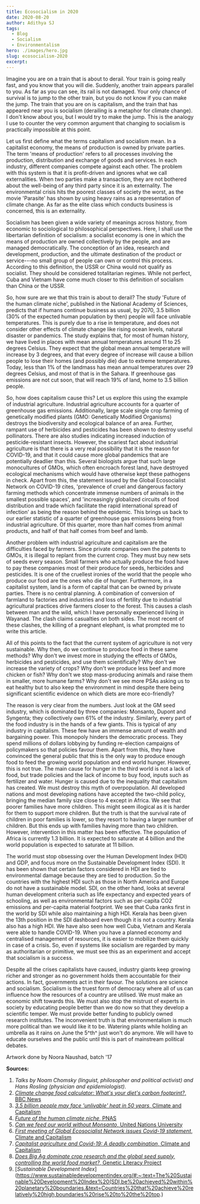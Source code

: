 ```yaml
---
title: Ecosocialism in 2020
date: 2020-08-20
author: Adithya SJ
tags:
  - Blog
  - Socialism
  - Environmentalism
hero: ./images/hero.jpg
slug: ecosocialism-2020
excerpt:
---
```

Imagine you are on a train that is about to derail. Your train is going
really fast, and you know that you will die. Suddenly, another train
appears parallel to you. As far as you can see, its rail is not damaged.
Your only chance of survival is to jump to the other train, but you do
not know if you can make the jump. The train that you are on is
capitalism, and the train that has appeared near you is socialism
(derailing is a metaphor for climate change). I don't know about you,
but I would try to make the jump. This is the analogy I use to counter
the very common argument that changing to socialism is practically
impossible at this point.

Let us first define what the terms capitalism and socialism mean. In a
capitalist economy, the means of production is owned by private parties.
The term 'means of production' refers to all processes involving the
production, distribution and exchange of goods and services. In each
industry, different companies compete against each other. The problem
with this system is that it is profit-driven and ignores what we call
externalities. When two parties make a transaction, they are not
bothered about the well-being of any third party since it is an
externality. The environmental crisis hits the poorest classes of
society the worst, as the movie 'Parasite' has shown by using heavy
rains as a representation of climate change. As far as the elite class
which conducts business is concerned, this is an externality.

Socialism has been given a wide variety of meanings across history, from
economic to sociological to philosophical perspectives. Here, I shall
use the libertarian definition of socialism: a socialist economy is one
in which the means of production are owned collectively by the people,
and are managed democratically. The conception of an idea, research and
development, production, and the ultimate destination of the product or
service---no small group of people can own or control this process.
According to this definition, the USSR or China would not qualify as
socialist. They should be considered totalitarian regimes. While not
perfect, Cuba and Vietnam have come much closer to this definition of
socialism than China or the USSR.

So, how sure are we that this train is about to derail? The study
'Future of the human climate niche', published in the National Academy
of Sciences, predicts that if humans continue business as usual, by
2070, 3.5 billion (30% of the expected human population by then) people
will face unlivable temperatures. This is purely due to a rise in
temperature, and does not consider other effects of climate change like
rising ocean levels, natural disaster or pandemics. The study explains
that, for most of human history, we have lived in places with mean
annual temperatures around 11 to 25 degrees Celsius. They expect that
the global mean annual temperature will increase by 3 degrees, and that
every degree of increase will cause a billion people to lose their homes
(and possibly die) due to extreme temperatures. Today, less than 1% of
the landmass has mean annual temperatures over 29 degrees Celsius, and
most of that is in the Sahara. If greenhouse gas emissions are not cut
soon, that will reach 19% of land, home to 3.5 billion people.

So, how does capitalism cause this? Let us explore this using the
example of industrial agriculture. Industrial agriculture accounts for a
quarter of greenhouse gas emissions. Additionally, large scale single
crop farming of genetically modified plants (GMO: Genetically Modified
Organisms) destroys the biodiversity and ecological balance of an area.
Further, rampant use of herbicides and pesticides has been shown to
destroy useful pollinators. There are also studies indicating increased
induction of pesticide-resistant insects. However, the scariest fact
about industrial agriculture is that there is a very real possibility
that it is the reason for COVID-19, and that it could cause more global
pandemics that are potentially deadlier than this. Several biologists
argue that such large monocultures of GMOs, which often encroach forest
land, have destroyed ecological mechanisms which would have otherwise
kept these pathogens in check. Apart from this, the statement issued by
the Global Ecosocialist Network on COVID-19 cites, 'prevalence of cruel
and dangerous factory farming methods which concentrate immense numbers
of animals in the smallest possible spaces', and 'increasingly
globalized circuits of food distribution and trade which facilitate the
rapid international spread of infection' as being the reason behind the
epidemic. This brings us back to our earlier statistic of a quarter of
greenhouse gas emissions being from industrial agriculture. Of this
quarter, more than half comes from animal products, and half of that
half comes from beef and lamb.

Another problem with industrial agriculture and capitalism are the
difficulties faced by farmers. Since private companies own the patents
to GMOs, it is illegal to replant from the current crop. They must buy
new sets of seeds every season. Small farmers who actually produce the
food have to pay these companies most of their produce for seeds,
herbicides and pesticides. It is one of the cruellest ironies of the
world that the people who produce our food are the ones who die of
hunger. Furthermore, in a capitalist system, land is a form of capital
that can be owned by private parties. There is no central planning. A
combination of conversion of farmland to factories and industries and
loss of fertility due to industrial agricultural practices drive farmers
closer to the forest. This causes a clash between man and the wild,
which I have personally experienced living in Wayanad. The clash claims
casualties on both sides. The most recent of these clashes, the killing
of a pregnant elephant, is what prompted me to write this article.

All of this points to the fact that the current system of agriculture is
not very sustainable. Why then, do we continue to produce food in these
same methods? Why don't we invest more in studying the effects of GMOs,
herbicides and pesticides, and use them scientifically? Why don't we
increase the variety of crops? Why don't we produce less beef and more
chicken or fish? Why don't we stop mass-producing animals and raise them
in smaller, more humane farms? Why don't we see more PSAs asking us to
eat healthy but to also keep the environment in mind despite there being
significant scientific evidence on which diets are more eco-friendly?

The reason is very clear from the numbers. Just look at the GM seed
industry, which is dominated by three companies: Monsanto, Dupont and
Syngenta; they collectively own 61% of the industry. Similarly, every
part of the food industry is in the hands of a few giants. This is
typical of any industry in capitalism. These few have an immense amount
of wealth and bargaining power. This monopoly hinders the democratic
process. They spend millions of dollars lobbying by funding re-election
campaigns of policymakers so that policies favour them. Apart from this,
they have convinced the general public that this is the only way to
produce enough food to feed the growing world population and end world
hunger. However, this is not true. The main cause for hunger in the
third world is not a lack of food, but trade policies and the lack of
income to buy food, inputs such as fertilizer and water. Hunger is
caused due to the inequality that capitalism has created. We must
destroy this myth of overpopulation. All developed nations and most
developing nations have accepted the two-child policy, bringing the
median family size close to 4 except in Africa. We see that poorer
families have more children. This might seem illogical as it is harder
for them to support more children. But the truth is that the survival
rate of children in poor families is lower, so they resort to having a
larger number of children. But this ends up with families having more
than two children. However, intervention in this matter has been
effective. The population of Africa is currently 1.3 billion. It is
expected to saturate at 4 billion and the world population is expected
to saturate at 11 billion.

The world must stop obsessing over the Human Development Index (HDI) and
GDP, and focus more on the Sustainable Development Index (SDI). It has
been shown that certain factors considered in HDI are tied to
environmental damage because they are tied to production. So the
countries with the highest HDI such as those in North America and Europe
do not have a sustainable model. SDI, on the other hand, looks at
several human development criteria such as life expectancy and expected
years of schooling, as well as environmental factors such as per-capita
CO2 emissions and per-capita material footprint. We see that Cuba ranks
first in the world by SDI while also maintaining a high HDI. Kerala has
been given the 13th position in the SDI dashboard even though it is not
a country. Kerala also has a high HDI. We have also seen how well Cuba,
Vietnam and Kerala were able to handle COVID-19. When you have a planned
economy and centralised management of resources, it is easier to
mobilize them quickly in case of a crisis. So, even if systems like
socialism are regarded by many as authoritarian or primitive, we must
see this as an experiment and accept that socialism is a success.

Despite all the crises capitalists have caused, industry giants keep
growing richer and stronger as no government holds them accountable for
their actions. In fact, governments act in their favour. The solutions
are science and socialism. Socialism is the truest form of democracy
where all of us can influence how the resources of a country are
utilised. We must make an economic shift towards this. We must also stop
the mistrust of experts in society by educating people better than we do
now so that they develop a scientific temper. We must provide better
funding to publicly owned research institutes. The inconvenient truth is
that environmentalism is much more political than we would like it to
be. Watering plants while holding an umbrella as it rains on June the
5^th^ just won't do anymore. We will have to educate ourselves and the
public until this is part of mainstream political debates.

Artwork done by Noora Naushad, batch '17

**Sources:**

1. *Talks by Noam Chomsky (linguist, philosopher and political
    activist) and Hans Rosling (physician and epidemiologist).*
2. [*Climate change food calculator: What's your diet's carbon footprint?*, BBC News](https://www.bbc.com/news/science-environment-46459714#:~:text=However%2C%20the%20researchers%20found%20that,calories%20we%20eat%20and%20drink.)
3. [*3.5 billion people may face 'unlivable' heat in 50 years*, Climate and Capitalism](https://climateandcapitalism.com/2020/05/09/3-5-billion-people-may-face-unlivable-heat-in-50-years/)
4. [*Future of the human climate niche*, PNAS](https://www.pnas.org/content/117/21/11350)
5. [*Can we feed our world without Monsanto*, United Nations University](https://ourworld.unu.edu/en/can-we-feed-our-world-without-monsanto)
6. [*First meeting of Global Ecosocialist Network issues Covid-19 statement*, Climate and Capitalism](https://climateandcapitalism.com/2020/05/04/gen-meeting-covid-19-statement/)
7. [*Capitalist agriculture and Covid-19: A deadly combination*, Climate and Capitalism](https://climateandcapitalism.com/2020/03/11/capitalist-agriculture-and-covid-19-a-deadly-combination/)
8. [*Does Big Ag dominate crop research and the global seed supply, controlling the world food market?*, Genetic Literacy Project](https://gmo.geneticliteracyproject.org/FAQ/do-monsanto-and-big-ag-control-crop-research-and-world-food-supply/)
9. [*Sustainable Development Index*](https://www.sustainabledevelopmentindex.org/#:~:text=The%20Sustainable%20Development%20Index%20(SDI,be%20achieved%20within%20planetary%20boundaries.&text=Countries%20that%20achieve%20relatively%20high,boundaries%20rise%20to%20the%20top.)
